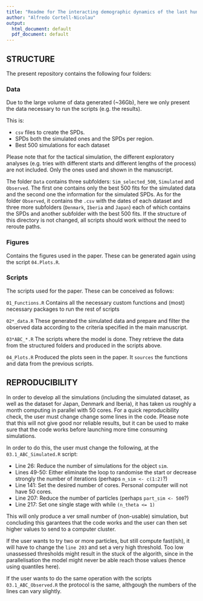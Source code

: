 ```yaml
---
title: "Readme for The interacting demographic dynamics of the last hunter-gatheers and the early farmers"
author: "Alfredo Cortell-Nicolau"
output:
  html_document: default
  pdf_document: default
---
```


## STRUCTURE

The present repository contains the following four folders:

### Data

Due to the large volume of data generated (~36Gb), here we only present the data necessary to run the scripts (e.g. the results).

This is:

- `csv` files to create the SPDs.
- SPDs both the simulated ones and the SPDs per region.
- Best 500 simulations for each dataset

Please note that for the tactical simulation, the different exploratory analyses (e.g. tries with different starts and different lengths of the process) are not included. Only the ones used and shown in the manuscript.

The folder `Data` contains three subfolders: `Sim_selected_500`, `Simulated` and `Observed`. The first one contains only the best 500 fits for the simulated data and the second one the information for the simulated SPDs. As for the folder `Observed`, it contains the `.csv` with the dates of each dataset and three more subfolders (`Denmark`, `Iberia` and `Japan`) each of which contains the SPDs and another subfolder with the best 500 fits. If the structure of this directory is not changed, all scripts should work without the need to reroute paths. 

### Figures

Contains the figures used in the paper. These can be generated again using the script `04.Plots.R`.

### Scripts

The scripts used for the paper. These can be conceived as follows:

`01_Functions.R`
Contains all the necessary custom functions and (most) necessary packages to run the rest of scripts

`02*_data.R`
These generated the simulated data and prepare and filter the observed data according to the criteria specified in the main manuscript.

`03*ABC_*.R`
The scripts where the model is done. They retrieve the data from the structured folders and produced in the scripts above.

`04_Plots.R`
Produced the plots seen in the paper. It `sources` the functions and data from the previous scripts.

## REPRODUCIBILITY

In order to develop all the simulations (including the simulated dataset, as well as the dataset for Japan, Denmark and Iberia), it has taken us roughly a month computing in parallel with 50 cores. For a quick reproducibility check, the user must change change some lines in the code. Please note that this will not give good nor reliable results, but it can be used to make sure that the code works before launching more time consuming simulations.

In order to do this, the user must change the following, at the `03.1_ABC_Simulated.R` script:

- Line 26: Reduce the number of simulations for the object `sim`. 
- Lines 49-50: Either eliminate the loop to randomise the start or decrease strongly the number of iterations (perhaps `n_sim <- c(1:2)`?)
- Line 141: Set the desired number of cores. Personal computer will not have 50 cores.
- Line 207: Reduce the number of particles (perhaps `part_sim <- 500`?)
- Line 217: Set one single stage with while `(n_theta <= 1)`

This will only produce a ver small number of (non-usable) simulation, but concluding this garantees that the code works and the user can then set higher values to send to a computer cluster. 

If the user wants to try two or more particles, but still compute fast(ish), it will have to change the `line 203` and set a very high threshold. Too low unassessed thresholds might result in the stuck of the algorith, since in the parallelisation the model might never be able reach those values (hence using quantiles here).

If the user wants to do the same operation with the scripts `03.1_ABC_Observed.R` the protocol is the same, althgough the numbers of the lines can vary slightly. 


